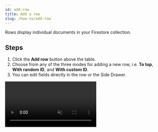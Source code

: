 ```yaml
---
id: add-row
title: Add a row
slug: /how-to/add-row
---
```



Rows display individual documents in your Firestore collection.

## Steps

1. Click the **Add row** button above the table.
2. Choose from any of the three modes for adding a new row, i.e. **To top**, **With random ID**, and 
**With custom ID**.
3. You can edit fields directly in the row or the Side Drawer.

<Video url={videoUrl} playing loop muted playsinline controls />

## Modes for adding a row

<img
  src={addRowModes}
  alt="Screenshot of the three modes for adding a row"
/>

Every row has a **distinct Row ID** which helps to differentiate it from the other rows. Data stored in the
Firebase Firestore is **sorted in ascending order** in the Rowy Table, according to the Row ID.

Rowy supports three modes for adding a row:

### To top
Generates a **Row ID that is smaller** than the Row ID of the row at the top of the table, so that the 
newly added row is added to the top.

### With random ID
This mode assigns a **random Row ID** to the new row. By default, the row will be displayed on the top 
while it is being edited. Later, it **will appear at a different position** in the table, according to the 
generated Row ID.

### With custom ID
Generating a row with a **custom Row ID** is **very similar to generating a row With random ID**. Just 
like the random ID mode, the row will be displayed on the top while it is being edited. Later, it **will 
appear at a different position** in the table.

The difference is that the **user is given the liberty to choose the Row ID** and the position of that row 
is set accordingly.


## Notes

- If a column is set to **required**, the row will not be written to Firestore
  until the field’s value is set.
- If a column has a [default value](./default-values.mdx) set, it will
  automatically set values after you add the row.
